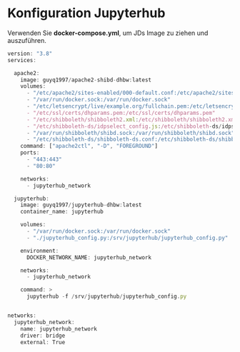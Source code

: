 # Konfiguration Jupyterhub
Verwenden Sie **docker-compose.yml**, um JDs Image zu ziehen und auszuführen.
```js
version: "3.8"
services:

  apache2:
    image: guyq1997/apache2-shibd-dhbw:latest
    volumes:
      - "/etc/apache2/sites-enabled/000-default.conf:/etc/apache2/sites-enabled/000-default.conf"
      - "/var/run/docker.sock:/var/run/docker.sock"
      - "/etc/letsencrypt/live/example.org/fullchain.pem:/etc/letsencrypt>      - "/etc/letsencrypt/live/93eca700-b764-4621-ab7f-de0792aa31ab.ma.bw-cloud-instance.org/privkey.pem:/etc/letsencrypt/l>     #- "/etc/hosts:/etc/hosts"
      - "/etc/ssl/certs/dhparams.pem:/etc/ssl/certs/dhparams.pem"
      - "/etc/shibboleth/shibboleth2.xml:/etc/shibboleth/shibboleth2.xml"
      - "/etc/shibboleth-ds/idpselect_config.js:/etc/shibboleth-ds/idpselect_config.js"
      - "/var/run/shibboleth/shibd.sock:/var/run/shibboleth/shibd.sock"
      - "/etc/shibboleth-ds/shibboleth-ds.conf:/etc/shibboleth-ds/shibboleth-ds.conf"
    command: ["apache2ctl", "-D", "FOREGROUND"]
    ports:
      - "443:443"
      - "80:80"

    networks:
      - jupyterhub_network

  jupyterhub:
    image: guyq1997/jupyterhub-dhbw:latest
    container_name: jupyterhub

    volumes:
      - "/var/run/docker.sock:/var/run/docker.sock"
      - "./jupyterhub_config.py:/srv/jupyterhub/jupyterhub_config.py"

    environment:
      DOCKER_NETWORK_NAME: jupyterhub_network

    networks:
      - jupyterhub_network

    command: >
      jupyterhub -f /srv/jupyterhub/jupyterhub_config.py


networks:
  jupyterhub_network:
    name: jupyterhub_network
    driver: bridge
    external: True

```